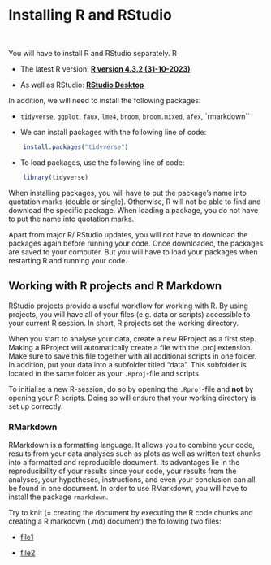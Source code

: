 # Installing R and RStudio

\

You will have to install R and RStudio separately. R

-   The latest R version: [**R version 4.3.2 (31-10-2023)**](https://cran.rstudio.com/)

-   As well as RStudio: [**RStudio Desktop**](https://posit.co/download/rstudio-desktop/)

In addition, we will need to install the following packages:

-   `tidyverse`, `ggplot`, `faux`, `lme4`, `broom`, `broom.mixed`, `afex`, \`rmarkdown\`\`

-   We can install packages with the following line of code:

```r
    install.packages("tidyverse")
```

-   To load packages, use the following line of code:

```r
    library(tidyverse)
```

::: {.callout-warning appearance="simple"}
When installing packages, you will have to put the package's name into quotation marks (double or single). Otherwise, R will not be able to find and download the specific package. When loading a package, you do not have to put the name into quotation marks.
:::

::: {.callout-important appearance="simple"}
Apart from major R/ RStudio updates, you will not have to download the packages again before running your code. Once downloaded, the packages are saved to your computer. But you will have to load your packages when restarting R and running your code.
:::

## Working with R projects and R Markdown

RStudio projects provide a useful workflow for working with R. By using projects, you will have all of your files (e.g. data or scripts) accessible to your current R session. In short, R projects set the working directory.

::: {.callout-tip appearance="simple"}
When you start to analyse your data, create a new RProject as a first step. Making a RProject will automatically create a file with the .proj extension. Make sure to save this file together with all additional scripts in one folder. In addition, put your data into a subfolder titled "data". This subfolder is located in the same folder as your `.Rproj`-file and scripts.
:::

::: {.callout-caution appearance="simple"}
To initialise a new R-session, do so by opening the `.Rproj`-file and **not** by opening your R scripts. Doing so will ensure that your working directory is set up correctly.
:::

### RMarkdown

RMarkdown is a formatting language. It allows you to combine your code, results from your data analyses such as plots as well as written text chunks into a formatted and reproducible document. Its advantages lie in the reproducibility of your results since your code, your results from the analyses, your hypotheses, instructions, and even your conclusion can all be found in one document. In order to use RMarkdown, you will have to install the package `rmarkdown`.

Try to knit (= creating the document by executing the R code chunks and creating a R markdown (.md) document) the following two files:

-   [file1](/downloadable_files/faux-stub.Rmd)

-   [file2](/downloadable_files/mixed-stub.Rmd)
